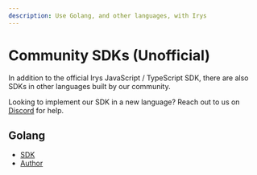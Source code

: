 ```yaml
---
description: Use Golang, and other languages, with Irys
---
```


# Community SDKs (Unofficial)

In addition to the official Irys JavaScript / TypeScript SDK, there are also SDKs in other languages built by our community.

Looking to implement our SDK in a new language? Reach out to us on [Discord](https://discord.irys.xyz) for help.

## Golang

-   [SDK](https://github.com/Ja7ad/irys)
-   [Author](https://twitter.com/Ja7adR)
